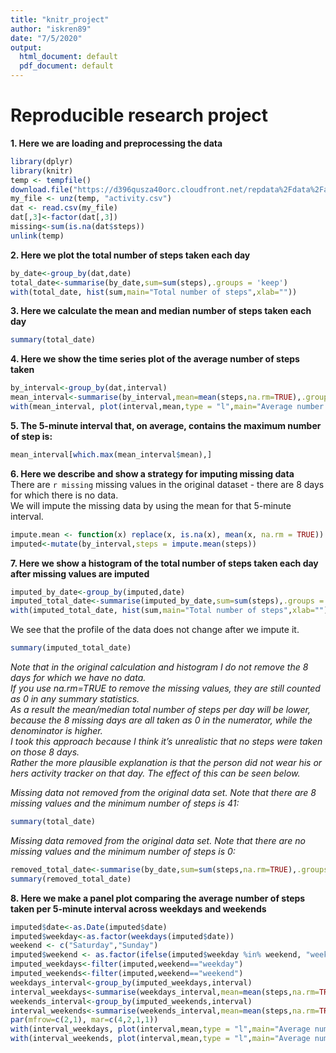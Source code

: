 ```yaml
---
title: "knitr_project"
author: "iskren89"
date: "7/5/2020"
output:
  html_document: default
  pdf_document: default
---
```

# Reproducible research project
  
**1. Here we are loading and preprocessing the data**  
```r
library(dplyr)
library(knitr)
temp <- tempfile()
download.file("https://d396qusza40orc.cloudfront.net/repdata%2Fdata%2Factivity.zip",temp)
my_file <- unz(temp, "activity.csv")
dat <- read.csv(my_file)
dat[,3]<-factor(dat[,3])
missing<-sum(is.na(dat$steps))
unlink(temp)
```
  
**2. Here we plot the total number of steps taken each day**   
```r
by_date<-group_by(dat,date)
total_date<-summarise(by_date,sum=sum(steps),.groups = 'keep')
with(total_date, hist(sum,main="Total number of steps",xlab=""))
```
  
**3. Here we calculate the mean and median number of steps taken each day**  
```r
summary(total_date)
```
  
**4. Here we show the time series plot of the average number of steps taken**   
```r
by_interval<-group_by(dat,interval)
mean_interval<-summarise(by_interval,mean=mean(steps,na.rm=TRUE),.groups = 'keep')
with(mean_interval, plot(interval,mean,type = "l",main="Average number of steps",ylab="steps by 5-minute interval"))
```
  
**5. The 5-minute interval that, on average, contains the maximum number of step is:**  
```r
mean_interval[which.max(mean_interval$mean),]
```
  
**6. Here we describe and show a strategy for imputing missing data**  
There are `r missing` missing values in the original dataset - there are 8 days for which there is no data.  
We will impute the missing data by using the mean for that 5-minute interval.  
```r
impute.mean <- function(x) replace(x, is.na(x), mean(x, na.rm = TRUE))
imputed<-mutate(by_interval,steps = impute.mean(steps))
```
  
**7. Here we show a histogram of the total number of steps taken each day after missing values are imputed**   
```r
imputed_by_date<-group_by(imputed,date)
imputed_total_date<-summarise(imputed_by_date,sum=sum(steps),.groups = 'keep')
with(imputed_total_date, hist(sum,main="Total number of steps",xlab=""))
```
  
We see that the profile of the data does not change after we impute it.  
```r
summary(imputed_total_date)
```
  
*Note that in the original calculation and histogram I do not remove the 8 days for which we have no data.*  
*If you use na.rm=TRUE to remove the missing values, they are still counted as 0 in any summary statistics.*  
*As a result the mean/median total number of steps per day will be lower, because the 8 missing days are all taken as 0 in the numerator, while the denominator is higher.*  
*I took this approach because I think it's unrealistic that no steps were taken on those 8 days.*  
*Rather the more plausible explanation is that the person did not wear his or hers activity tracker on that day. The effect of this can be seen below.*   
  
*Missing data not removed from the original data set. Note that there are 8 missing values and the minimum number of steps is 41:*  
```r
summary(total_date)
```
  
*Missing data removed from the original data set. Note that there are no missing values and the minimum number of steps is 0:*  
```r
removed_total_date<-summarise(by_date,sum=sum(steps,na.rm=TRUE),.groups = 'keep')
summary(removed_total_date)
```
  
**8. Here we make a panel plot comparing the average number of steps taken per 5-minute interval across weekdays and weekends**  
```r
imputed$date<-as.Date(imputed$date)
imputed$weekday<-as.factor(weekdays(imputed$date))
weekend <- c("Saturday","Sunday")
imputed$weekend <- as.factor(ifelse(imputed$weekday %in% weekend, "weekend","weekday"))
imputed_weekdays<-filter(imputed,weekend=="weekday")
imputed_weekends<-filter(imputed,weekend=="weekend")
weekdays_interval<-group_by(imputed_weekdays,interval)
interval_weekdays<-summarise(weekdays_interval,mean=mean(steps,na.rm=TRUE),.groups = 'keep')
weekends_interval<-group_by(imputed_weekends,interval)
interval_weekends<-summarise(weekends_interval,mean=mean(steps,na.rm=TRUE),.groups = 'keep')
par(mfrow=c(2,1), mar=c(4,2,1,1))
with(interval_weekdays, plot(interval,mean,type = "l",main="Average number of steps in weekdays"))
with(interval_weekends, plot(interval,mean,type = "l",main="Average number of steps in weekends"))
```